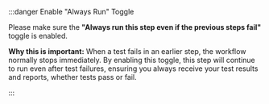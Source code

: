:::danger Enable "Always Run" Toggle

Please make sure the **"Always run this step even if the previous steps fail"** toggle is enabled.

**Why this is important:**
When a test fails in an earlier step, the workflow normally stops immediately. By enabling this toggle, this step will continue to run even after test failures, ensuring you always receive your test results and reports, whether tests pass or fail.

<Screenshot url='https://cdn.appcircle.io/docs/assets/toggle-always-run-this-step.png' />

:::



